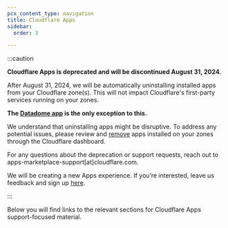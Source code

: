 ```yaml
---
pcx_content_type: navigation
title: Cloudflare Apps
sidebar:
  order: 3

---
```



:::caution


**Cloudflare Apps is deprecated and will be discontinued August 31, 2024.**

After August 31, 2024, we will be automatically uninstalling installed apps from your Cloudflare zone(s). This will not impact Cloudflare's first-party services running on your zones.

**The [Datadome app](https://datadome.co/) is the only exception to this.**

We understand that uninstalling apps might be disruptive. To address any potential issues, please review and [remove](/support/more-dashboard-apps/cloudflare-apps/removing-cloudflare-apps/) apps installed on your zones through the Cloudflare dashboard.

For any questions about the deprecation or support requests, reach out to apps-marketplace-support\[at]cloudflare.com.

We will be creating a new Apps experience. If you’re interested, leave us feedback and sign up [here](https://forms.gle/sHxVMoQzZpTtuJak9).


:::

Below you will find links to the relevant sections for Cloudflare Apps support-focused material.

<DirectoryListing />
